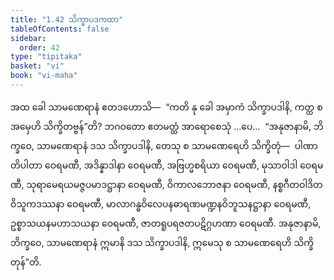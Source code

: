 ```yaml
---
title: "1.42 သိက္ခာပဒကထာ"
tableOfContents: false
sidebar:
  order: 42
type: "tipitaka"
basket: "vi"
book: "vi-maha"
---
```



<DynamicBreadcrumb />

<Division number="106" book="vi-maha" e="ch" v="3" p="117">

<Paragraph number="473" book="vi-maha">
အထ ခေါ သာမဏေရာနံ ဧတဒဟောသိ—  “ကတိ နု ခေါ အမှာကံ သိက္ခာပဒါနိ, ကတ္ထ စ အမှေဟိ သိက္ခိတဗ္ဗန်”တိ? ဘဂဝတော ဧတမတ္ထံ အာရောစေသုံ …ပေ…  “အနုဇာနာမိ, ဘိက္ခဝေ, သာမဏေရာနံ ဒသ သိက္ခာပဒါနိ, တေသု စ သာမဏေရေဟိ သိက္ခိတုံ—  ပါဏာတိပါတာ ဝေရမဏီ, အဒိန္နာဒါနာ ဝေရမဏီ, အဗြဟ္မစရိယာ ဝေရမဏီ, မုသာဝါဒါ ဝေရမဏီ, သုရာမေရယမဇ္ဇပမာဒဋ္ဌာနာ ဝေရမဏီ, ဝိကာလဘောဇနာ ဝေရမဏီ, နစ္စဂီတဝါဒိတဝိသူကဒဿနာ ဝေရမဏီ, မာလာဂန္ဓဝိလေပနဓာရဏမဏ္ဍနဝိဘူသနဋ္ဌာနာ ဝေရမဏီ, ဥစ္စာသယနမဟာသယနာ ဝေရမဏီ, ဇာတရူပရဇတပဋိဂ္ဂဟဏာ ဝေရမဏီ. အနုဇာနာမိ, ဘိက္ခဝေ, သာမဏေရာနံ ဣမာနိ ဒသ သိက္ခာပဒါနိ, ဣမေသု စ သာမဏေရေဟိ သိက္ခိတုန်”တိ.
</Paragraph>
</Division>